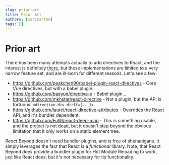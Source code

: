 ```yaml
---
slug: prior-art
title: Prior Art
authors: [sarimarton]
tags: []
---
```


# Prior art

There has been many attempts actually to add directives to React, and the interest is definitely [there](https://stackoverflow.com/questions/30408586/what-is-the-react-equivalent-of-an-angular-directive-that-only-works-on-attribut ), but these implementations are limited to a very narrow feature set, and are ill-born for different reasons. Let's see a few:

- https://github.com/peakchen90/babel-plugin-react-directives - Core Vue directives, but with a babel plugin.
- https://github.com/baeyun/directive-x - Babel plugin...
- https://github.com/mkhstar/react-directive - Not a plugin, but the API is tortuous: `<directive.div dirIf={...}>`.
- https://github.com/laurci/react-directive-attributes - Overrides the React API, and it's bundler dependent.
- https://github.com/FullR/react-deep-map - This is something usable, and the project is not dead, but it doesn't step beyond the obvious limitation that it only works on a static element tree.

*React Beyond* doesn't need bundler plugins, and is free of shenanigans. It simply leverages the fact that React is a *functional* library. Note, that React Beyond *does* provide a bundler plugin for Hot Module Reloading to work, just like React does, but it's not necessary for its functionality.
